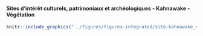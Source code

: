 #### Sites d’intérêt culturels, patrimoniaux et archéologiques - Kahnawake - Végétation {-}


<!-- -------------------------------------------------- -->

```r
knitr::include_graphics("../figures/figures-integrated/site-kahnawake_vegatation.png")
```

<br>
